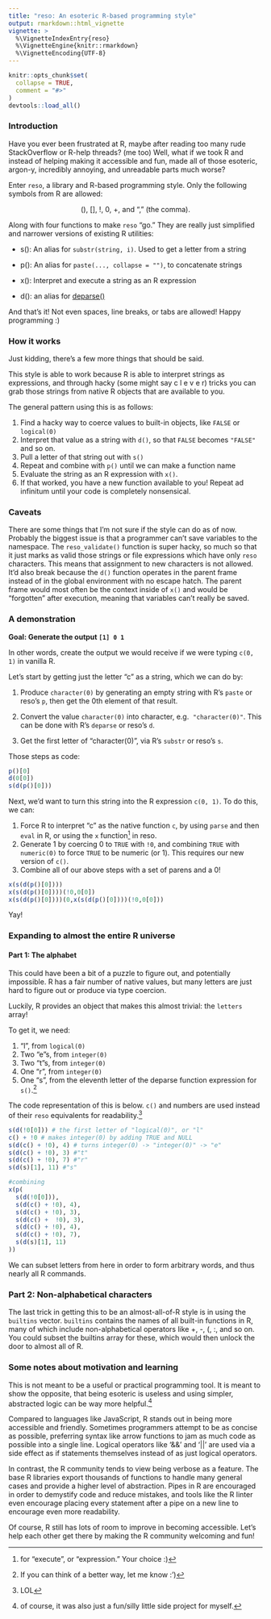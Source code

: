 ```yaml
---
title: "reso: An esoteric R-based programming style"
output: rmarkdown::html_vignette
vignette: >
  %\VignetteIndexEntry{reso}
  %\VignetteEngine{knitr::rmarkdown}
  %\VignetteEncoding{UTF-8}
---
```


```r
knitr::opts_chunk$set(
  collapse = TRUE,
  comment = "#>"
)
devtools::load_all()
```

### Introduction 

Have you ever been frustrated at R, maybe after reading too many rude
StackOverflow or R-help threads? (me too) Well, what if we took R and instead
of helping making it accessible and fun, made all of those esoteric,
argon-y, incredibly annoying, and unreadable parts much worse?

Enter `reso`, a library and R-based programming style. Only the
following symbols from R are allowed:

<p style="text-align:center">
(), [], !, 0, +, and "," (the comma).
</p>

Along with four functions to make `reso` "go." They are really
just simplified and narrower versions of existing R utilities:

- s(): An alias for `substr(string, i)`. Used to get a letter from a string

- p(): An alias for `paste(..., collapse = "")`, to concatenate strings

- x(): Interpret and execute a string as an R expression

- d(): an alias for [deparse()](https://www.rdocumentation.org/packages/base/versions/3.6.2/topics/deparse)

And that's it! Not even spaces, line breaks, or tabs are allowed! Happy programming :)

### How it works

Just kidding, there's a few more things that should be said. 

This style is able to work because R is able to interpret 
strings as expressions, and through hacky (some might say c l e v e r) 
tricks you can grab those strings from native R objects that are available to you. 

The general pattern using this is as follows:

1. Find a hacky way to coerce values to built-in objects, like `FALSE` or `logical(0)`
2. Interpret that value as a string with `d()`, so that `FALSE` becomes `"FALSE"` and so on.
3. Pull a letter of that string out with `s()`
4. Repeat and combine with `p()` until we can make a function name
5. Evaluate the string as an R expression with `x()`. 
6. If that worked, you have a new function available to you! 
Repeat ad infinitum until your code is completely nonsensical.

### Caveats 

There are some things that I'm not sure if the style can do as of now. 
Probably the biggest issue is that a programmer can't save variables to the namespace.
The `reso_validate()` function is super hacky, so much so that it just marks as valid those
strings or file expressions which have only `reso` characters. This means that 
assignment to new characters is not allowed. It'd also break because the `d()` function operates 
in the parent frame instead of in the global environment with no escape hatch. The parent 
frame would most often be the context inside of `x()` and would be "forgotten" after execution,
meaning that variables can't really be saved.

### A demonstration

**Goal: Generate the output `[1] 0 1`** 

In other words, create the output we would receive if we were typing `c(0, 1)` in vanilla R. 

Let's start by getting just the letter "c" as a string, which we can do by:

1. Produce `character(0)` by generating an empty string with R's 
`paste` or reso's `p`, then get the 0th element of that result. 

2. Convert the value `character(0)` into character, e.g. 
`"character(0)"`. This can be done with R's `deparse` or reso's `d`. 

3. Get the first letter of "character(0)", 
via R's `substr` or reso's `s`. 

Those steps as code: 

```r
p()[0]
d(0[0])
s(d(p()[0]))
```

Next, we'd want to turn this string into the R expression `c(0, 1)`. To do this, we can: 

1. Force R to interpret "c" as the native function `c`, by using `parse` and then `eval` in R, or using the `x` function^[for "execute", or "expression." Your choice :)] in reso. 
2. Generate 1 by coercing 0 to `TRUE` with `!0`, and combining `TRUE` with `numeric(0)` to force `TRUE` to be numeric (or 1). This requires our new version of `c()`.
3. Combine all of our above steps with a set of parens and a 0!

```r
x(s(d(p()[0])))
x(s(d(p()[0])))(!0,0[0])
x(s(d(p()[0])))(0,x(s(d(p()[0])))(!0,0[0]))
```

Yay! 

### Expanding to almost the entire R universe

#### Part 1: The alphabet

This could have been a bit of a puzzle to figure out,
and potentially impossible.
R has a fair number of native values, but many letters are just
hard to figure out or produce via type coercion. 

Luckily, R provides an object that makes this almost trivial: the `letters` array! 

To get it, we need: 

1. "l", from `logical(0)`
2. Two "e"s, from `integer(0)`
3. Two "t"s, from `integer(0)`
4. One "r", from `integer(0)`
5. One "s", from the eleventh letter of the deparse function expression 
for `s()`.^[If you can think of a better way, let me know :')] 

The code representation of this is below. `c()` and numbers are
used instead of their `reso` equivalents for readability.^[LOL]

```r
s(d(!0[0])) # the first letter of "logical(0)", or "l"
c() + !0 # makes integer(0) by adding TRUE and NULL
s(d(c() + !0), 4) # turns integer(0) -> "integer(0)" -> "e"
s(d(c() + !0), 3) #"t"
s(d(c() + !0), 7) #"r"
s(d(s)[1], 11) #"s"

#combining
x(p(
  s(d(!0[0])),
  s(d(c() + !0), 4),
  s(d(c() + !0), 3),
  s(d(c() +  !0), 3),
  s(d(c() + !0), 4),
  s(d(c() + !0), 7),
  s(d(s)[1], 11)
))
```

We can subset letters from here in order to form arbitrary words, and thus nearly all R commands. 

### Part 2: Non-alphabetical characters

The last trick in getting this to be an almost-all-of-R style
is in using the `builtins` vector. `builtins` contains the names 
of all built-in functions in R, many of which include non-alphabetical
operators like +, -, (, :, and so on. You could subset the builtins array
 for these, which would then unlock the door to almost all of R. 

### Some notes about motivation and learning

This is not meant to be a useful or practical programming tool. It is meant to show the opposite, that being esoteric is useless and using simpler, abstracted logic can be way more helpful.^[of course, it was also just a fun/silly little side project for myself.]

Compared to languages like JavaScript, R stands out in being more accessible and friendly. Sometimes programmers attempt to be as concise as possible, preferring syntax like arrow functions to jam as much code as possible into a single line. Logical operators like '&&' and '||' are used via a side effect as if statements themselves instead of as just logical operators.

In contrast, the R community tends to view being verbose as a feature. The base R libraries export thousands of functions to handle many general cases and provide a higher level of abstraction. Pipes in R are encouraged in order to demystify code and reduce mistakes, and tools like the R linter even encourage placing every statement after a pipe on a new line to encourage even more readability. 

Of course, R still has lots of room to improve in becoming accessible. Let's help each other get there by making the R community welcoming and fun!

